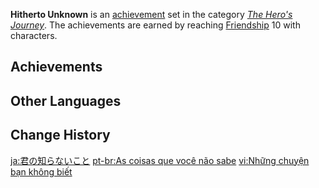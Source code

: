 {{Achievement Set Infobox
|primogems    = {{Achievement/Primogems|Hitherto Unknown}}
|total        = {{Achievement/Total|Hitherto Unknown}}
|category     = The Hero's Journey
}}
'''Hitherto Unknown''' is an [[achievement]] set in the category ''[[The Hero's Journey]]''. The achievements are earned by reaching [[Friendship]] 10 with characters.

==Achievements==
{{Achievements by Category Table|Hitherto Unknown}}
<!--
==Notes==

==Trivia==
-->
==Other Languages==
{{Other Languages
|en       = Hitherto Unknown
|zhs      = 你所不知道的事
|zhs_rm   = Nǐ Suǒ Bù Zhīdào de Shì
|zht      = 你所不知道的事
|zht_rm   = Nǐ Suǒ Bù Zhīdào de Shì
|zh_tl    = 
|ja       = 君の知らないこと
|ja_rm    = Kimi no Shiranai Koto
|ja_tl    = Things You Don't Know
|ko       = 당신이 모르는 일
|ko_rm    = Dangsin-i Moreuneun Il
|ko_tl    = Things You Don't Know
|es       = Lo que no sabías
|es_tl    = What You Didn't Know
|fr       = Ce que vous ne savez pas
|fr_tl    = What You Don't Know
|ru       = Это личное...
|ru_tl    = This Is Personal...
|th       = เรื่องที่คุณไม่รู้
|th_rm    = Rueang Thi Khun Mai Ru
|th_tl    = Things You Don't Know
|vi       = Những chuyện bạn không biết
|vi_tl    = Things You Don't Know
|de       = Was du nicht weißt
|de_tl    = What You Don't Know
|id       = Hal-hal yang Tidak Diketahui
|id_tl    = Things We Don't Know
|pt       = As coisas que você não sabe
|pt_tl    = 
|tr       = Bugüne Dek Bilinmeyen
|tr_tl    = Unknown Until Today
|it       = Quasi amici
|it_tl    = Almost Friends
}}

==Change History==
{{Change History|1.0}}
<!--
==References==
{{Reflist}}
-->

[[ja:君の知らないこと]]
[[pt-br:As coisas que você não sabe]]
[[vi:Những chuyện bạn không biết]]